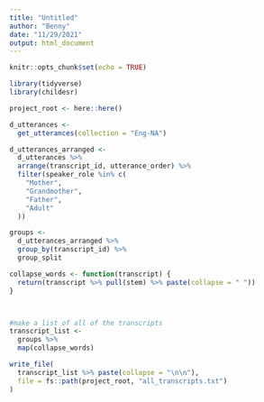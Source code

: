```yaml
---
title: "Untitled"
author: "Benny"
date: "11/29/2021"
output: html_document
---
```


```r
knitr::opts_chunk$set(echo = TRUE)

library(tidyverse)
library(childesr)

project_root <- here::here()


```


```r
d_utterances <- 
  get_utterances(collection = "Eng-NA")

```

```r
d_utterances_arranged <- 
  d_utterances %>% 
  arrange(transcript_id, utterance_order) %>% 
  filter(speaker_role %in% c(
    "Mother",
    "Grandmother",
    "Father",
    "Adult"
  ))

groups <- 
  d_utterances_arranged %>% 
  group_by(transcript_id) %>%
  group_split

collapse_words <- function(transcript) {
  return(transcript %>% pull(stem) %>% paste(collapse = " "))
} 



#make a list of all of the transcripts
transcript_list <- 
  groups %>% 
  map(collapse_words)

write_file(
  transcript_list %>% paste(collapse = "\n\n"), 
  file = fs::path(project_root, "all_transcripts.txt")
)




```

